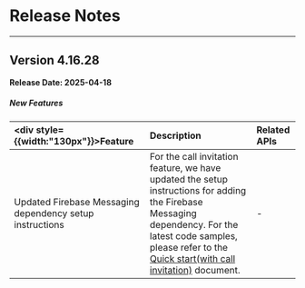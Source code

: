 # Release Notes

---

## Version 4.16.28

**Release Date: 2025-04-18**

<h5>New Features</h5>

| <div style={{width:"130px"}}>Feature</div> | Description | Related APIs |
| :------------------------------------------ | :----------- | :------------ |
| Updated Firebase Messaging dependency setup instructions | For the call invitation feature, we have updated the setup instructions for adding the Firebase Messaging dependency. For the latest code samples, please refer to the [Quick start(with call invitation)](./Quick%20start%20(with%20call%20invitation).mdx) document. | - |